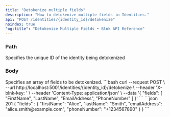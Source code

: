 ```yaml
---
title: "Detokenize multiple fields"
description: "How to detokenize multiple fields in Identities."
api: "POST /identities/{identity_id}/detokenize"
noindex: true
"og:title": "Detokenize Multiple Fields • Blnk API Reference"
---
```




<Key />

### Path
<ParamField path="identity_id" type="string">
  Specifies the unique ID of the identity being detokenized
</ParamField>

### Body
<ParamField body="fields" type="string[]">
  Specifies an array of fields to be detokenized.
</ParamField>

<RequestExample>
```bash
curl --request POST \
  --url http://localhost:5001/identities/{identity_id}/detokenize \
  --header 'X-blnk-key: <api-key>' \
  --header 'Content-Type: application/json' \
  --data '{
  "fields": [
    "FirstName", 
    "LastName", 
    "EmailAddress", 
    "PhoneNumber"
  ]
}'
```
</RequestExample>
<ResponseExample>
```json 201
{
  "fields" : {
    "firstName": "Alice",
    "lastName": "Smith",
    "emailAddress": "alice.smith@example.com",
    "phoneNumber": "+1234567890"
  }
}
```
</ResponseExample>

<NeedHelp />